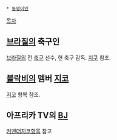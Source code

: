  * [[동명이인]]

[[목차]]
== [[브라질]]의 축구인 ==
[[브라질]]의 전 [[축구]] 선수, 현 축구 감독. [[지쿠]] 참조.
== [[블락비]]의 멤버 [[블락비#s-3.6|지코]] ==
[[블락비#s-3.6|지코]] 항목 참조.
== 아프리카 TV의 [[BJ]] ==
[[커맨더지코]]항목 참고
